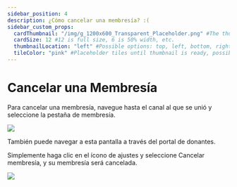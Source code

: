 ```yaml
---
sidebar_position: 4
description: ¿Cómo cancelar una membresía? :(
sidebar_custom_props:
  cardThumbnail: "/img/g_1200x600_Transparent_Placeholder.png" #The thumbnail on the category card.
  cardSize: 12 #12 is full size, 6 is 50% width, etc.
  thumbnailLocation: "left" #Possible options: top, left, bottom, right, none
  tileColor: "pink" #Placeholder tiles until thumbnail is ready, possible options: blue, cream, darkpurple, lightpurple, mauve, orange, pink, none
---
```


# Cancelar una Membresía

Para cancelar una membresía, navegue hasta el canal al que se unió y seleccione la pestaña de membresía.

![](https://i.imgur.com/vjnKkRD.png)

También puede navegar a esta pantalla a través del portal de donantes.

Simplemente haga clic en el ícono de ajustes y seleccione Cancelar membresía, y su membresía será cancelada.

![](https://i.imgur.com/0pZGd6T.png)
